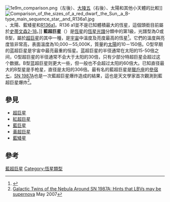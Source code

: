 
[[File:1e9m_comparison.png|thumb]]（左後）、[[大陵五|大陵五]]（右後）、太陽和其他小天體的比較]]
[[File:Comparison_of_the_sizes_of_a_red_dwarf,_the_Sun,_a_B-type_main_sequence_star,_and_R136a1.jpg|thumb]]、太陽、藍矮星和[[R136a1|R136a1]]。R136 a1並不是已知體積最大的恆星，這個頭銜目前屬於[[史蒂文森2-18|史蒂文森2-18]]。]]
'''藍超巨星'''（'''{{lang|en|BSGs}}'''）是[[恆星|恆星]]的[[恆星光譜|恆星光譜]]分類中的第1級，光譜型為O或B型，屬於[[超巨星|超巨星]]的其中一種，是[[宇宙|宇宙]]中溫度及亮度最高的恆星<ref>{{Cite web |url=http://www.astro.uiuc.edu/~kaler/sow/star_intro.html#highmass |title=Dr. Jim Kaler, The Nature of the Stars |access-date=2012-09-10 |archive-date=2008-12-19 |archive-url=https://web.archive.org/web/20081219080531/http://www.astro.uiuc.edu/~kaler/sow/star_intro.html#highmass |dead-url=yes }}</ref>。它們的溫度與亮度皆非常高，表面溫度為10,000－55,000K，質量約[[太陽|太陽]]的10－150倍。O型早期的蓝超巨星是宇宙中最亮最重的恒星。蓝超巨星的半径通常在太阳的15-50倍之间，O型超巨星的半径通常不会大于太阳的30倍，只有少部分特超巨星会超过这个数据。B型蓝超巨星则更大一些，但一般也不会超过太阳的60倍大。已知直径最大的B型星是手枪星，直径是太阳的306倍。最有名的藍超巨星是[[獵戶座|獵戶座]]的[[參宿七|參宿七]]，[[SN_1987A|SN 1987A]]也是一次藍超巨星爆炸造成的結果，這也是天文學家首次觀測到藍超巨星爆炸<ref>[http://adsabs.harvard.edu/abs/arXiv:0705.3066 Galactic Twins of the Nebula Around SN 1987A: Hints that LBVs may be supernova] {{Wayback|url=http://adsabs.harvard.edu/abs/arXiv:0705.3066 |date=20080205064854 }} May 2007</ref>。

==參見==
*[[超巨星|超巨星]]
*[[紅超巨星|紅超巨星]]
*[[藍巨星|藍巨星]]
*[[黃超巨星|黃超巨星]]
*[[藍矮星|藍矮星]]

==參考==
{{reflist}}

{{恆星}} 

[[Category:藍超巨星|]]
[[Category:恆星類型|Category:恆星類型]]